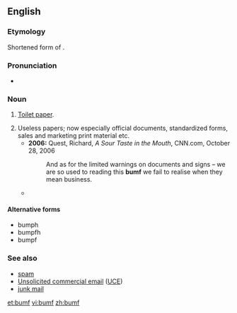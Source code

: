 ==English==

===Etymology===
Shortened form of {{term|bumfodder|lang=en}}.

===Pronunciation===
* {{a|UK}} {{IPA|/bʌmf/|lang=en}}

===Noun===
{{en-noun|-}}

# {{context|British|obsolete|lang=en}} [[toilet paper|Toilet paper]].
# Useless papers; now especially official documents, standardized forms, sales and marketing print material etc.
#* '''2006:''' Quest, Richard, ''A Sour Taste in the Mouth'', CNN.com, October 28, 2006
#*: And as for the limited warnings on documents and signs – we are so used to reading this '''bumf''' we fail to realise when they mean business.
#*{{quote-magazine|title=No hiding place
|date=2013-05-25|volume=407|issue=8837|page=74|magazine={{w|The Economist}}
|url=http://www.economist.com/news/science-and-technology/21578357-plan-assess-peoples-personal-characteristics-their-twitter-streams-no
|passage=In America alone, people spent $170 billion on “direct marketing”—junk mail of both the physical and electronic varieties—last year. Yet of those who received unsolicited adverts through the post, only 3% bought anything as a result. If the '''bumf''' arrived electronically, the take-up rate was 0.1%. And for online adverts the “conversion” into sales was a minuscule 0.01%.}}

====Alternative forms====
* bumph
* bumpfh
* bumpf

===See also===
* [[spam]]
* [[Unsolicited commercial email]] ([[UCE]])
* [[junk mail]]

[[et:bumf]]
[[vi:bumf]]
[[zh:bumf]]